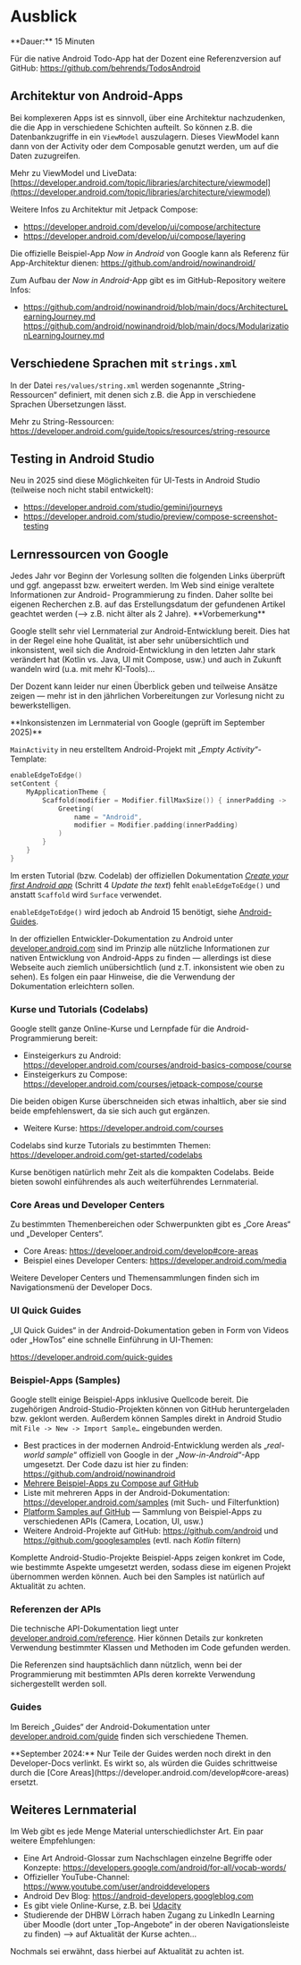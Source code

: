 
# Ausblick

<Callout>
  **Dauer:** 15 Minuten
</Callout>

Für die native Android Todo-App hat der Dozent eine Referenzversion
auf GitHub: https://github.com/behrends/TodosAndroid

## Architektur von Android-Apps

Bei komplexeren Apps ist es sinnvoll, über eine Architektur nachzudenken,
die die App in verschiedene Schichten aufteilt. So können z.B. die 
Datenbankzugriffe in ein `ViewModel` auszulagern. Dieses ViewModel kann 
dann von der Activity oder dem Composable genutzt werden, um auf die Daten 
zuzugreifen.

Mehr zu ViewModel und LiveData: 
[https://developer.android.com/topic/libraries/architecture/viewmodel](https://developer.android.com/topic/libraries/architecture/viewmodel)

Weitere Infos zu Architektur mit Jetpack Compose:

- https://developer.android.com/develop/ui/compose/architecture
- https://developer.android.com/develop/ui/compose/layering

Die offizielle Beispiel-App _Now in Android_ von Google kann als Referenz 
für App-Architektur dienen: https://github.com/android/nowinandroid/

Zum Aufbau der _Now in Android_-App gibt es im GitHub-Repository weitere Infos: 

- https://github.com/android/nowinandroid/blob/main/docs/ArchitectureLearningJourney.md
https://github.com/android/nowinandroid/blob/main/docs/ModularizationLearningJourney.md



## Verschiedene Sprachen mit `strings.xml`

In der Datei `res/values/string.xml` werden sogenannte „String-Ressourcen“ 
definiert, mit denen sich z.B. die App in verschiedene Sprachen 
Übersetzungen lässt. 

Mehr zu String-Ressourcen: 
https://developer.android.com/guide/topics/resources/string-resource

## Testing in Android Studio

Neu in 2025 sind diese Möglichkeiten für UI-Tests in Android Studio (teilweise noch nicht stabil entwickelt):

- https://developer.android.com/studio/gemini/journeys
- https://developer.android.com/studio/preview/compose-screenshot-testing

## Lernressourcen von Google

<Callout type="error">
Jedes Jahr vor Beginn der Vorlesung sollten die folgenden 
Links überprüft und ggf. angepasst bzw. erweitert werden.
</Callout>

<Callout type="warning" emoji="‼️">
Im Web sind einige veraltete Informationen zur Android-
Programmierung zu finden. Daher sollte bei eigenen 
Recherchen z.B. auf das Erstellungsdatum der gefundenen
Artikel geachtet werden (&xrarr; z.B. nicht älter als 2 Jahre).
</Callout>

<Callout type="info">
**Vorbemerkung**

Google stellt sehr viel Lernmaterial zur Android-Entwicklung bereit. Dies hat in der Regel eine hohe Qualität, ist aber sehr unübersichtlich und inkonsistent, weil sich die Android-Entwicklung in den letzten Jahr stark verändert hat (Kotlin vs. Java, UI mit Compose, usw.) und auch in Zukunft wandeln wird (u.a. mit mehr KI-Tools)… 

Der Dozent kann leider nur einen Überblick geben und teilweise Ansätze zeigen &mdash; mehr ist in den jährlichen Vorbereitungen zur Vorlesung nicht zu bewerkstelligen.
</Callout>

<Callout type="error" emoji="‼️">
**Inkonsistenzen im Lernmaterial von Google (geprüft im September 2025)**

`MainActivity` in neu erstelltem Android-Projekt mit „_Empty Activity_“-Template:

```kotlin
enableEdgeToEdge()
setContent {
    MyApplicationTheme {
        Scaffold(modifier = Modifier.fillMaxSize()) { innerPadding ->
            Greeting(
                name = "Android",
                modifier = Modifier.padding(innerPadding)
            )
        }
    }
}
```

Im ersten Tutorial (bzw. Codelab) der offiziellen Dokumentation 
[_Create your first Android app_](https://developer.android.com/codelabs/basic-android-kotlin-compose-first-app) 
(Schritt 4 _Update the text_) fehlt `enableEdgeToEdge()` und anstatt `Scaffold` wird `Surface` verwendet.

`enableEdgeToEdge()` wird jedoch ab Android 15 benötigt,
siehe [Android-Guides](https://developer.android.com/develop/ui/compose/layouts/insets).
</Callout>

In der offiziellen Entwickler-Dokumentation zu Android unter
[developer.android.com](https://developer.android.com) sind
im Prinzip alle nützliche Informationen zur nativen Entwicklung
von Android-Apps zu finden &mdash; allerdings ist diese
Webseite auch ziemlich unübersichtlich (und z.T. inkonsistent wie oben zu sehen). Es folgen ein paar
Hinweise, die die Verwendung der Dokumentation erleichtern
sollen.

### Kurse und Tutorials (Codelabs)

Google stellt ganze Online-Kurse und Lernpfade
für die Android-Programmierung bereit:

- Einsteigerkurs zu Android: https://developer.android.com/courses/android-basics-compose/course
- Einsteigerkurs zu Compose: https://developer.android.com/courses/jetpack-compose/course

Die beiden obigen Kurse überschneiden sich etwas inhaltlich, aber sie 
sind beide empfehlenswert, da sie sich auch gut ergänzen.

- Weitere Kurse: https://developer.android.com/courses

Codelabs sind kurze Tutorials zu bestimmten Themen: https://developer.android.com/get-started/codelabs

<Callout>
Kurse benötigen natürlich mehr Zeit als die kompakten
Codelabs. Beide bieten sowohl einführendes als auch
weiterführendes Lernmaterial.
</Callout>

### Core Areas und Developer Centers

Zu bestimmten Themenbereichen oder Schwerpunkten gibt es 
„Core Areas“ und „Developer Centers“.

- Core Areas: https://developer.android.com/develop#core-areas
- Beispiel eines Developer Centers: https://developer.android.com/media

Weitere Developer Centers und Themensammlungen finden sich im 
Navigationsmenü der Developer Docs.

### UI Quick Guides 

„UI Quick Guides“ in der Android-Dokumentation geben in Form von 
Videos oder „HowTos“ eine schnelle Einführung in UI-Themen:

https://developer.android.com/quick-guides

### Beispiel-Apps (Samples)

Google stellt einige Beispiel-Apps inklusive Quellcode
bereit. Die zugehörigen Android-Studio-Projekten können
von GitHub heruntergeladen bzw. geklont werden. Außerdem
können Samples direkt in Android Studio mit 
`File -> New -> Import Sample…` eingebunden werden.

- Best practices in der modernen Android-Entwicklung werden als „_real-world sample_“ offiziell von Google in der „_Now-in-Android_“-App umgesetzt. Der Code dazu ist hier zu finden: https://github.com/android/nowinandroid
- [Mehrere Beispiel-Apps zu Compose auf GitHub](https://github.com/android/compose-samples)
- Liste mit mehreren Apps in der Android-Dokumentation: https://developer.android.com/samples (mit Such- und Filterfunktion)
- [Platform Samples auf GitHub](https://github.com/android/platform-samples) &mdash; Sammlung von Beispiel-Apps zu verschiedenen APIs (Camera, Location, UI, usw.)
- Weitere Android-Projekte auf GitHub: https://github.com/android und https://github.com/googlesamples (evtl. nach _Kotlin_ filtern)


<Callout>
Komplette Android-Studio-Projekte Beispiel-Apps zeigen 
konkret im Code, wie bestimmte Aspekte umgesetzt werden,
sodass diese im eigenen Projekt übernommen werden können.
</Callout>

<Callout type="warning">
Auch bei den Samples ist natürlich auf Aktualität zu
achten.
</Callout>


### Referenzen der APIs

Die technische API-Dokumentation liegt unter
[developer.android.com/reference](https://developer.android.com/reference). Hier können Details zur konkreten 
Verwendung bestimmter Klassen und Methoden im Code gefunden
werden. 

<Callout>
Die Referenzen sind hauptsächlich dann nützlich, wenn
bei der Programmierung mit bestimmten APIs deren
korrekte Verwendung sichergestellt werden soll.
</Callout>

### Guides

Im Bereich „Guides“ der Android-Dokumentation unter 
[developer.android.com/guide](https://developer.android.com/guide) 
finden sich verschiedene Themen. 

<Callout type="warning">
**September 2024:** Nur Teile der Guides werden noch direkt in
den Developer-Docs verlinkt. Es wirkt so, als würden die Guides
schrittweise durch die [Core Areas](https://developer.android.com/develop#core-areas) ersetzt.
</Callout>

## Weiteres Lernmaterial

Im Web gibt es jede Menge Material unterschiedlichster
Art. Ein paar weitere Empfehlungen:

- Eine Art Android-Glossar zum Nachschlagen einzelne Begriffe oder Konzepte: https://developers.google.com/android/for-all/vocab-words/
- Offizieller YouTube-Channel: https://www.youtube.com/user/androiddevelopers
- Android Dev Blog: https://android-developers.googleblog.com
- Es gibt viele Online-Kurse, z.B. bei [Udacity](https://www.udacity.com/)
- Studierende der DHBW Lörrach haben Zugang zu LinkedIn Learning über Moodle (dort unter „Top-Angebote“ in der oberen Navigationsleiste zu finden) &xrarr; auf Aktualität der Kurse achten…

<Callout type="warning" emoji="‼️">
Nochmals sei erwähnt, dass hierbei auf Aktualität zu
achten ist.
</Callout>